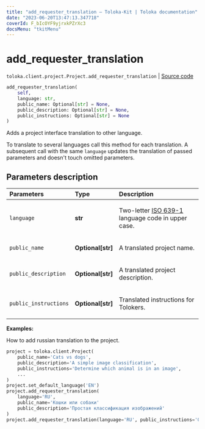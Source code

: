 ```yaml
---
title: "add_requester_translation — Toloka-Kit | Toloka documentation"
date: "2023-06-20T13:47:13.347718"
coverId: F_bIcOYF9yjrxkPZrXc3
docsMenu: "tkitMenu"
---
```


# add_requester_translation

`toloka.client.project.Project.add_requester_translation` | [Source code](https://github.com/Toloka/toloka-kit/blob/v1.2.0/src/client/project/__init__.py#L207)

```python
add_requester_translation(
    self,
    language: str,
    public_name: Optional[str] = None,
    public_description: Optional[str] = None,
    public_instructions: Optional[str] = None
)
```

Adds a project interface translation to other language.

To translate to several languages call this method for each translation.
A subsequent call with the same `language` updates the translation of passed parameters and doesn't touch omitted parameters.

## Parameters description

| Parameters | Type | Description |
| :----------| :----| :-----------|
`language`|**str**|<p>Two-letter [ISO 639-1](https://en.wikipedia.org/wiki/List_of_ISO_639-1_codes) language code in upper case.</p>
`public_name`|**Optional\[str\]**|<p>A translated project name.</p>
`public_description`|**Optional\[str\]**|<p>A translated project description.</p>
`public_instructions`|**Optional\[str\]**|<p>Translated instructions for Tolokers.</p>

**Examples:**

How to add russian translation to the project.

```python
project = toloka.client.Project(
    public_name='Cats vs dogs',
    public_description='A simple image classification',
    public_instructions='Determine which animal is in an image',
    ...
)
project.set_default_language('EN')
project.add_requester_translation(
    language='RU',
    public_name='Кошки или собаки'
    public_description='Простая классификация изображений'
)
project.add_requester_translation(language='RU', public_instructions='Определите, какое животное изображено')
```